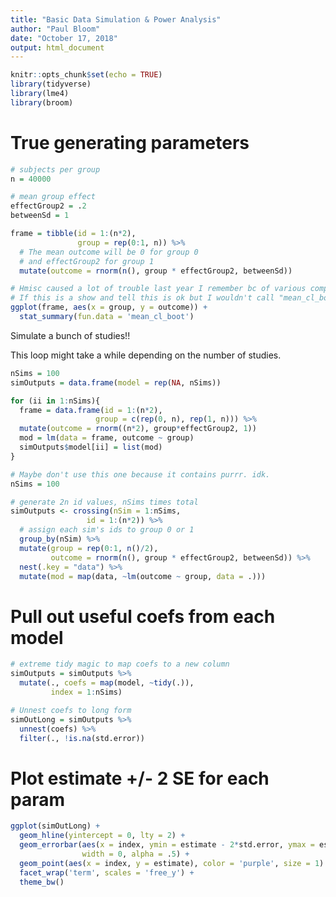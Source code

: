 ```yaml
---
title: "Basic Data Simulation & Power Analysis"
author: "Paul Bloom"
date: "October 17, 2018"
output: html_document
---
```


```r
knitr::opts_chunk$set(echo = TRUE)
library(tidyverse)
library(lme4)
library(broom)
```

# True generating parameters

```r
# subjects per group
n = 40000

# mean group effect
effectGroup2 = .2
betweenSd = 1

frame = tibble(id = 1:(n*2),
               group = rep(0:1, n)) %>%
  # The mean outcome will be 0 for group 0
  # and effectGroup2 for group 1
  mutate(outcome = rnorm(n(), group * effectGroup2, betweenSd))
```

```r
# Hmisc caused a lot of trouble last year I remember bc of various compatibility issues
# If this is a show and tell this is ok but I wouldn't call "mean_cl_boot" in a work-along doc
ggplot(frame, aes(x = group, y = outcome)) +
  stat_summary(fun.data = 'mean_cl_boot')
```

Simulate a bunch of studies!!

This loop might take a while depending on the number of studies.

```r
nSims = 100
simOutputs = data.frame(model = rep(NA, nSims))

for (ii in 1:nSims){
  frame = data.frame(id = 1:(n*2), 
                   group = c(rep(0, n), rep(1, n))) %>%
  mutate(outcome = rnorm((n*2), group*effectGroup2, 1))
  mod = lm(data = frame, outcome ~ group)
  simOutputs$model[ii] = list(mod)
}
```

```r
# Maybe don't use this one because it contains purrr. idk.
nSims = 100

# generate 2n id values, nSims times total
simOutputs <- crossing(nSim = 1:nSims,
                 id = 1:(n*2)) %>%
  # assign each sim's ids to group 0 or 1
  group_by(nSim) %>%
  mutate(group = rep(0:1, n()/2),
         outcome = rnorm(n(), group * effectGroup2, betweenSd)) %>%
  nest(.key = "data") %>%
  mutate(mod = map(data, ~lm(outcome ~ group, data = .)))
```

# Pull out useful coefs from each model

```r
# extreme tidy magic to map coefs to a new column
simOutputs = simOutputs %>%
  mutate(., coefs = map(model, ~tidy(.)),
         index = 1:nSims)

# Unnest coefs to long form
simOutLong = simOutputs %>%
  unnest(coefs) %>%
  filter(., !is.na(std.error))
```

# Plot estimate +/- 2 SE for each param 

```r
ggplot(simOutLong) +
  geom_hline(yintercept = 0, lty = 2) +
  geom_errorbar(aes(x = index, ymin = estimate - 2*std.error, ymax = estimate + 2*std.error), 
                width = 0, alpha = .5) +
  geom_point(aes(x = index, y = estimate), color = 'purple', size = 1) +
  facet_wrap('term', scales = 'free_y') +
  theme_bw()
  
```

